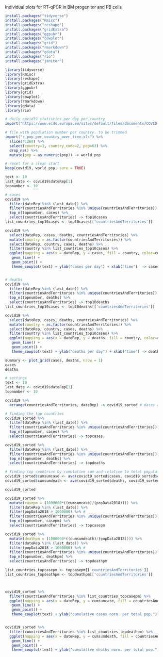 
Individual plots for RT-qPCR in BM progenitor and PB cells

```r
install.packages("tidyverse")
install.packages("Rmisc")
install.packages("reshape")
install.packages("gridExtra")
install.packages("ggpubr")
install.packages("cowplot")
install.packages("grid")
install.packages("rmarkdown")
install.packages("gdata")
install.packages("rio")
install.packages("janitor")
```

```r
library(tidyverse)
library(Rmisc)
library(reshape)
library(gridExtra)
library(ggpubr)
library(grid)
library(cowplot)
library(rmarkdown)
library(gdata)
library(rio)
```


```r
# daily covid19 statistics per day per country
import("https://www.ecdc.europa.eu/sites/default/files/documents/COVID-19-geographic-disbtribution-worldwide.xlsx") -> covid19

# file with population number per country. to be trimmed
import("r_pop_per_country_over_time.xls") %>%
  slice(4:268) %>%
  select(country=1, country_code=2, pop=63) %>%
  drop_na() %>%
  mutate(pop = as.numeric(pop)) -> world_pop

# reset for a clean start
keep(covid19, world_pop, sure = TRUE)
```


```r
text <- 10
last_date <- covid19$dateRep[1]
topnumber <- 10

# cases
covid19 %>%
  filter(dateRep %in% (last_date)) %>%
  filter(countriesAndTerritories %in% unique(countriesAndTerritories)) %>%
  top_n(topnumber, cases) %>%
  select(countriesAndTerritories) -> top10cases
list_countries_top10cases <- top10cases[['countriesAndTerritories']]

covid19 %>%
  select(dateRep, cases, deaths, countriesAndTerritories) %>%
  mutate(country = as.factor(countriesAndTerritories)) %>%
  select(dateRep, country, cases, deaths) %>%
  filter(country %in% list_countries_top10cases) %>%
  ggplot(mapping = aes(x = dateRep, y = cases, fill = country, color=country)) +
   geom_line() +
   geom_point() +
   theme_cowplot(text) + ylab("cases per day") + xlab("time")  -> cases


# deaths
covid19 %>%
  filter(dateRep %in% (last_date)) %>%
  filter(countriesAndTerritories %in% unique(countriesAndTerritories)) %>%
  top_n(topnumber, deaths) %>%
  select(countriesAndTerritories) -> top10deaths
list_countries_top10cases <- top10deaths[['countriesAndTerritories']]

covid19 %>%
  select(dateRep, cases, deaths, countriesAndTerritories) %>%
  mutate(country = as.factor(countriesAndTerritories)) %>%
  select(dateRep, country, cases, deaths) %>%
  filter(country %in% list_countries_top10cases) %>%
  ggplot(mapping = aes(x = dateRep, y = deaths, fill = country, color=country)) +
   geom_line() +
   geom_point() +
   theme_cowplot(text) + ylab("deaths per day") + xlab("time") -> deaths

summary <- plot_grid(cases, deaths, nrow = 1)
cases
deaths
```


```r

# settings
text <- 10
last_date <- covid19$dateRep[1]
topnumber <- 10

covid19 %>%
  arrange(countriesAndTerritories, dateRep) -> covid19_sorted # dates are reorder and ready for cumsum

# finding the top countries
covid19_sorted %>%
  filter(dateRep %in% (last_date)) %>%
  filter(countriesAndTerritories %in% unique(countriesAndTerritories)) %>%
  top_n(topnumber, cases) %>%
  select(countriesAndTerritories) -> topcases

covid19_sorted %>%
  filter(dateRep %in% (last_date)) %>%
  filter(countriesAndTerritories %in% unique(countriesAndTerritories)) %>%
  top_n(topnumber, deaths) %>%
  select(countriesAndTerritories) -> topdeaths

# finding top countries by cumulative sum and relative to total population
covid19_sorted$cumsumcase <- ave(covid19_sorted$cases, covid19_sorted$countriesAndTerritories, FUN=cumsum)
covid19_sorted$cumsumdeath <- ave(covid19_sorted$deaths, covid19_sorted$countriesAndTerritories, FUN=cumsum)

covid19_sorted

covid19_sorted %>%
  mutate(casepm = (1000000*((cumsumcase)/(popData2018)))) %>%
  filter(dateRep %in% (last_date)) %>%
  filter(popData2018 > 1000000) %>% #
  filter(countriesAndTerritories %in% unique(countriesAndTerritories)) %>%
  top_n(topnumber, casepm) %>%
  select(countriesAndTerritories) -> topcasepm

covid19_sorted %>%
  mutate(deathpm = (1000000*((cumsumdeath)/(popData2018)))) %>%
  filter(dateRep %in% (last_date)) %>%
  filter(popData2018 > 1000000) %>% #
  filter(countriesAndTerritories %in% unique(countriesAndTerritories)) %>%
  top_n(topnumber, deathpm) %>%
  select(countriesAndTerritories) -> topdeathpm

list_countries_topcasepm <- topcasepm[['countriesAndTerritories']]
list_countries_topdeathpm <- topdeathpm[['countriesAndTerritories']]



covid19_sorted %>%
  filter(countriesAndTerritories %in% list_countries_topcasepm) %>%
  ggplot(mapping = aes(x = dateRep, y = cumsumcase, fill = countriesAndTerritories, color=countriesAndTerritories)) +
   geom_line() +
   geom_point() +
   theme_cowplot(text) + ylab("cumulative cases norm. per total pop.") + xlab("time")


covid19_sorted %>%
  filter(countriesAndTerritories %in% list_countries_topdeathpm) %>%
  ggplot(mapping = aes(x = dateRep, y = cumsumdeath, fill = countriesAndTerritories, color=countriesAndTerritories)) +
   geom_line() +
   geom_point() +
   theme_cowplot(text) + ylab("cumulative deaths norm. per total pop.") + xlab("time")

```
